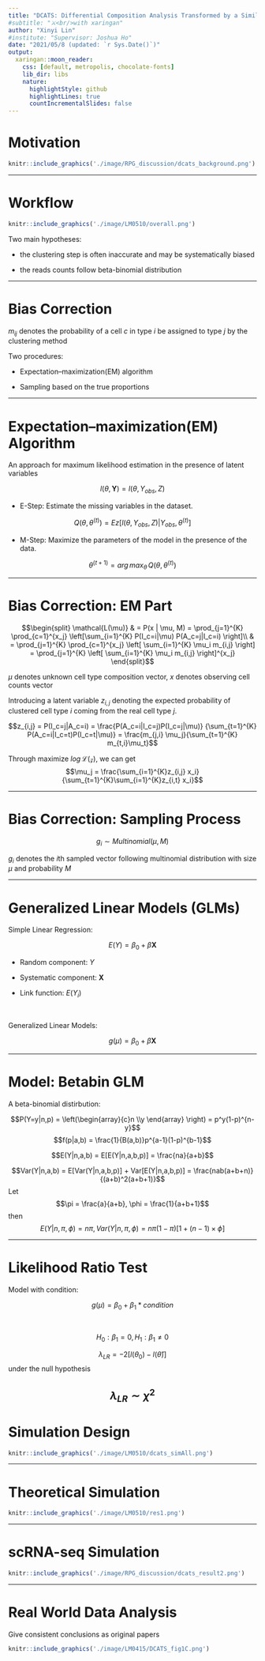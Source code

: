 ```yaml
---
title: "DCATS: Differential Composition Analysis Transformed by a Similarity matrix in single-cell data"
#subtitle: "⚔<br/>with xaringan"
author: "Xinyi Lin"
#institute: "Supervisor: Joshua Ho"
date: "2021/05/8 (updated: `r Sys.Date()`)"
output:
  xaringan::moon_reader:
    css: [default, metropolis, chocolate-fonts]
    lib_dir: libs
    nature:
      highlightStyle: github
      highlightLines: true
      countIncrementalSlides: false
---
```


# Motivation

```r
knitr::include_graphics('./image/RPG_discussion/dcats_background.png')
```

---

# Workflow

```r
knitr::include_graphics('./image/LM0510/overall.png')
```

Two main hypotheses:

* the clustering step is often inaccurate and may be systematically biased

* the reads counts follow beta-binomial distribution 

---

# Bias Correction

\begin{bmatrix}
    m_{AA}       & m_{AB} & \dots & m_{AK} \\
    m_{BA}       & m_{BB} & \dots & m_{BK} \\
    \vdots & \vdots & \ddots & \vdots \\
    m_{KA}       & m_{KB} & \dots & m_{KK}
\end{bmatrix}

$m_{ij}$ denotes the probability of a cell $c$ in type $i$ be assigned to type $j$ by the clustering method

Two procedures:

* Expectation–maximization(EM) algorithm

* Sampling based on the true proportions

---

# Expectation–maximization(EM) Algorithm

An approach for maximum likelihood estimation in the presence of latent variables

$$l(\theta,\mathbf{Y}) = l(\theta, Y_{obs}, Z)$$

* E-Step: Estimate the missing variables in the dataset.

$$Q(\theta, \theta^{(t)}) = Ez[l(\theta, Y_{obs}, Z)|Y_{obs}, \theta^{(t)}]$$

* M-Step: Maximize the parameters of the model in the presence of the data.

$$\theta^{(t+1)} = arg\,max_{\theta}\,Q(\theta, \theta^{(t)})$$

---

# Bias Correction: EM Part

$$\begin{split}
		\mathcal{L(\mu)} & = P(x | \mu, M)
		= \prod_{j=1}^{K} \prod_{c=1}^{x_j} \left[\sum_{i=1}^{K} P(I_c=i|\mu) P(A_c=j|I_c=i) \right]\\
		& =  \prod_{j=1}^{K} \prod_{c=1}^{x_j} \left[ \sum_{i=1}^{K} \mu_i m_{i,j} \right] 
		= \prod_{j=1}^{K} \left[ \sum_{i=1}^{K} \mu_i m_{i,j} \right]^{x_j} 
	\end{split}$$

$\mu$ denotes unknown cell type composition vector, $x$ denotes observing cell counts vector

Introducing a latent variable $z_{i,j}$ denoting the expected probability of clustered cell type $i$ coming from the real cell type $j$.

$$z_{i,j} = P(I_c=j|A_c=i) = 
	\frac{P(A_c=i|I_c=j)P(I_c=j|\mu)}
	{\sum_{t=1}^{K} P(A_c=i|I_c=t)P(I_c=t|\mu)}
	= \frac{m_{j,i} \mu_j}{\sum_{t=1}^{K} m_{t,i}\mu_t}$$

Through maximize $log\,\mathcal{L(z)}$, we can get $$\mu_j = \frac{\sum_{i=1}^{K}z_{i,j} x_i}{\sum_{t=1}^{K}\sum_{i=1}^{K}z_{i,t} x_i}$$

---

# Bias Correction: Sampling Process

$$g_{i} \sim Multinomial(\mu, M)$$

$g_{i}$ denotes the $i$th sampled vector following multinomial distribution with size $\mu$ and probability $M$

---

# Generalized Linear Models (GLMs)

Simple Linear Regression:

$$E(Y) = \beta_0 + \beta\mathbf{X}$$

* Random component: $Y$

* Systematic component: $\mathbf{X}$

* Link function: $E(Y_i)$

<br/>

Generalized Linear Models:

$$g(\mu) = \beta_0 + \beta\mathbf{X}$$

---

# Model: Betabin GLM

A beta-binomial distirbution:

$$P(Y=y|n,p) = \left(\begin{array}{c}n \\y \end{array} \right) = p^y(1-p)^{n-y}$$
$$f(p|a,b) = \frac{1}{B(a,b)}p^{a-1}(1-p)^{b-1}$$

$$E(Y|n,a,b) = E[E(Y|n,a,b,p)] = \frac{na}{a+b}$$

$$Var(Y|n,a,b) = E[Var(Y|n,a,b,p)] + Var[E(Y|n,a,b,p)] = \frac{nab(a+b+n)}{(a+b)^2(a+b+1)}$$
Let $$\pi = \frac{a}{a+b}, \phi = \frac{1}{a+b+1}$$then $$E(Y|n,\pi,\phi) = n\pi, Var(Y|n,\pi,\phi) = n\pi(1-\pi)[1+(n-1)\times\phi]$$

---

# Likelihood Ratio Test

Model with condition:

$$g(\mu) = \beta_0+\beta_1*condition$$

<br/>

$$H_0: \beta_1 = 0, H_1:\beta_1 \neq 0$$

$$\lambda_{LR} = -2[l(\theta_0)-l(\hat\theta)]$$
under the null hypothesis

$$\lambda_{LR} \sim \chi^2$$
---

# Simulation Design

```r
knitr::include_graphics('./image/LM0510/dcats_simAll.png')
```

---

# Theoretical Simulation

```r
knitr::include_graphics('./image/LM0510/res1.png')
```

---

# scRNA-seq Simulation

```r
knitr::include_graphics('./image/RPG_discussion/dcats_result2.png')
```

---

# Real World Data Analysis

Give consistent conclusions as original papers
  
```r
knitr::include_graphics('./image/LM0415/DCATS_fig1C.png')
```

